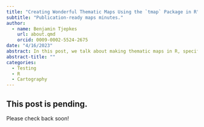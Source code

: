 ```yaml
---
title: "Creating Wonderful Thematic Maps Using the `tmap` Package in R"
subtitle: "Publication-ready maps minutes."
author:
  - name: Benjamin Tjepkes
    url: about.qmd
    orcid: 0009-0002-5524-2675
date: "4/16/2023"
abstract: In this post, we talk about making thematic maps in R, specifically with the tmap package. There are several R packages for map creation, but `tmap` allows you to easily develop a thematic map in minutes.
abstract-title: ""
categories:
  - Testing
  - R
  - Cartography
---
```


## This post is pending.

Please check back soon!


